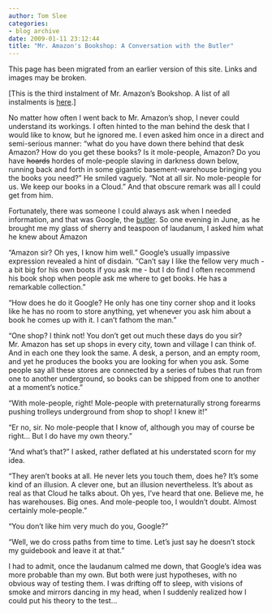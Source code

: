 ```yaml
---
author: Tom Slee
categories:
- blog archive
date: 2009-01-11 23:12:44
title: "Mr. Amazon's Bookshop: A Conversation with the Butler"
---
```


::: {.callout-note}

This page has been migrated from an earlier version of this site. 
Links and images may be broken.

:::



				

[This is the third instalment of Mr. Amazon's Bookshop. A list of all instalments is [here](http://whimsley.typepad.com/whimsley/2008/12/mr-amazons-bookshop.html).]  
  
No matter how often I went back to Mr. Amazon's shop, I never
could understand its workings. I often hinted to the man behind the
desk that I would like to know, but he ignored me. I even asked him
once in a direct and semi-serious manner: "what do you have down there
behind that desk Amazon? How do you get these books? Is it mole-people,
Amazon? Do you have <strike>hoards</strike> hordes of mole-people slaving in darkness down
below, running back and forth in some gigantic basement-warehouse
bringing you the books you need?" He smiled vaguely. "Not at all sir.
No mole-people for us. We keep our books in a Cloud." And that obscure
remark was all I could get from him.






  






Fortunately, there was someone I could always ask when I needed
information, and that was Google, the [butler](http://whimsley.typepad.com/whimsley/2008/03/mr-googles-guid.html). So one evening in June,
as he brought me my glass of sherry and teaspoon of laudanum, I asked
him what he knew about Amazon






  






"Amazon sir? Oh yes, I know him well." Google's usually impassive
expression revealed a hint of disdain. "Can't say I like the fellow
very much - a bit big for his own boots if you ask me - but I do find I
often recommend his book shop when people ask me where to get books. He
has a remarkable collection."






  






"How does he do it Google? He only has one tiny corner shop and
it looks like he has no room to store anything, yet whenever you ask
him about a book he comes up with it. I can't fathom the man."  
  
"One shop? I think not! You don't get out much these days do you
sir? Mr. Amazon has set up shops in every city, town and village I can
think of. And in each one they look the same. A desk, a person, and an
empty room, and yet he produces the books you are looking for when you
ask. Some people say all these stores are connected by a series of
tubes that run from one to another underground, so books can be shipped
from one to another at a moment's notice."  

  

"With mole-people, right! Mole-people with preternaturally strong
forearms pushing trolleys underground from shop to shop! I knew it!"  

  

"Er no, sir. No mole-people that I know of, although you may of course be right... But I do have my own theory."






  







"And what's that?" I asked, rather deflated at his understated scorn for my idea.  







  






"They aren't books at all. He never lets you touch them, does he?
It's some kind of an illusion. A clever one, but an illusion
nevertheless. It's about as real as that Cloud he talks about. Oh yes,
I've heard that one. Believe me, he has warehouses. Big ones. And
mole-people too, I wouldn't doubt. Almost certainly mole-people."






  







"You don't like him very much do you, Google?"






"Well, we do cross paths from time to time. Let's just say he doesn't stock my guidebook and leave it at that."


I had to admit, once the laudanum calmed me down, that Google's idea
was more probable than my own. But both were just hypotheses, with no
obvious way of testing them. I was drifting off to sleep, with visions
of smoke and mirrors dancing in my head, when I suddenly realized how I
could put his theory to the test...


		
